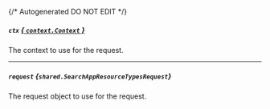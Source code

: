 {/* Autogenerated DO NOT EDIT  */}

##### `ctx` [*{ `context.Context` }*](https://pkg.go.dev/context#Context)
The context to use for the request.

---
##### `request` *{`shared.SearchAppResourceTypesRequest`}*
The request object to use for the request.
<Collapsible openLabel={Labels.showProperties} closeLabel={Labels.hideProperties}>
    <SearchAppResourceTypesRequest/>
</Collapsible>


